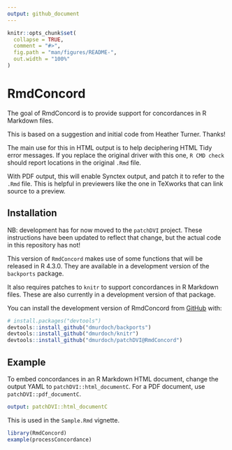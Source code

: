 ```yaml
---
output: github_document
---
```


<!-- README.md is generated from README.Rmd. Please edit that file -->

```r
knitr::opts_chunk$set(
  collapse = TRUE,
  comment = "#>",
  fig.path = "man/figures/README-",
  out.width = "100%"
)
```

# RmdConcord

<!-- badges: start -->
<!-- badges: end -->

The goal of RmdConcord is to provide support for concordances
in R Markdown files.

This is based on a suggestion and initial code from Heather Turner.
Thanks!

The main use for this in HTML output is to help deciphering HTML Tidy
error messages.  If you replace the original driver with this one, 
`R CMD check` should report locations in the original `.Rmd` file.

With PDF output, this will enable Synctex output, and patch it
to refer to the `.Rmd` file.  This is helpful in previewers like
the one in TeXworks that can link source to a preview.

## Installation

NB:  development has for now moved to the `patchDVI` project. 
These instructions have been updated to reflect that change, but
the actual code in this repository has not!

This version of `RmdConcord` makes use of some functions that
will be released in R 4.3.0.  They are available in a development
version of the `backports` package.

It also requires patches to `knitr` to support concordances in
R Markdown files.  These are also currently in a development version 
of that package.

You can install the development version of RmdConcord from [GitHub](https://github.com/) with:

``` r
# install.packages("devtools")
devtools::install_github("dmurdoch/backports")
devtools::install_github("dmurdoch/knitr")
devtools::install_github("dmurdoch/patchDVI@RmdConcord")
```

## Example

To embed concordances in an R Markdown HTML document, change
the output YAML to `patchDVI::html_documentC`.  For a PDF document,
use `patchDVI::pdf_documentC`.

```yaml
output: patchDVI::html_documentC
```

This is used in the `Sample.Rmd` vignette.

```r
library(RmdConcord)
example(processConcordance)
```
